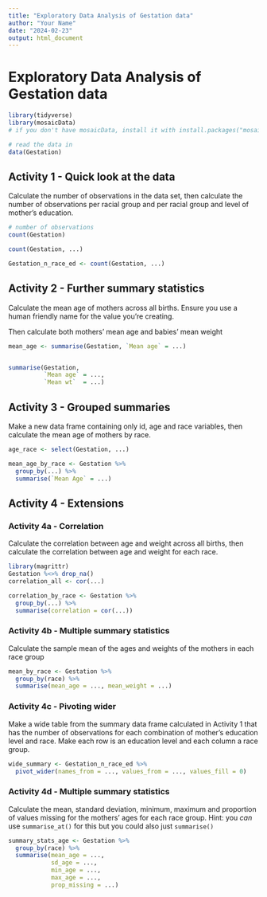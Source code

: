 ```yaml
---
title: "Exploratory Data Analysis of Gestation data"
author: "Your Name"
date: "2024-02-23"
output: html_document
---
```


# Exploratory Data Analysis of Gestation data

```r
library(tidyverse)
library(mosaicData)
# if you don't have mosaicData, install it with install.packages("mosaicData")
```

```r
# read the data in
data(Gestation)
```

## Activity 1 - Quick look at the data
Calculate the number of observations in the data set, then calculate the number of observations per racial group and per racial group and level of mother's education.

```r
# number of observations
count(Gestation)

count(Gestation, ...)

Gestation_n_race_ed <- count(Gestation, ...)
```

## Activity 2 - Further summary statistics
Calculate the mean age of mothers across all births. Ensure you use a human friendly name for the value you're creating.

Then calculate both mothers' mean age and babies' mean weight

```r
mean_age <- summarise(Gestation, `Mean age` = ...)


summarise(Gestation, 
          `Mean age` = ...,
          `Mean wt`  = ...)
```

## Activity 3 - Grouped summaries
Make a new data frame containing only id, age and race variables, then calculate the mean age of mothers by race.
```r
age_race <- select(Gestation, ...)

mean_age_by_race <- Gestation %>%
  group_by(...) %>%
  summarise(`Mean Age` = ...)
```

## Activity 4 - Extensions

### Activity 4a - Correlation
Calculate the correlation between age and weight across all births, then calculate the correlation between age and weight for each race.
```r
library(magrittr)
Gestation %<>% drop_na()
correlation_all <- cor(...)

correlation_by_race <- Gestation %>%
  group_by(...) %>%
  summarise(correlation = cor(...))
```

### Activity 4b - Multiple summary statistics
Calculate the sample mean of the ages and weights of the mothers in each race group
```r
mean_by_race <- Gestation %>%
  group_by(race) %>%
  summarise(mean_age = ..., mean_weight = ...)
```

### Activity 4c - Pivoting wider
Make a wide table from the summary data frame calculated in Activity 1 that has the number of observations for each combination of mother's education level and race.
Make each row is an education level and each column a race group.

```r
wide_summary <- Gestation_n_race_ed %>%
  pivot_wider(names_from = ..., values_from = ..., values_fill = 0)
```

### Activity 4d - Multiple summary statistics
Calculate the mean, standard deviation, minimum, maximum and proportion of values missing for the mothers' ages for each race group.
Hint: you *can* use `summarise_at()` for this but you could also just `summarise()`
```r

summary_stats_age <- Gestation %>%
  group_by(race) %>%
  summarise(mean_age = ...,
            sd_age = ...,
            min_age = ...,
            max_age = ...,
            prop_missing = ...)
```